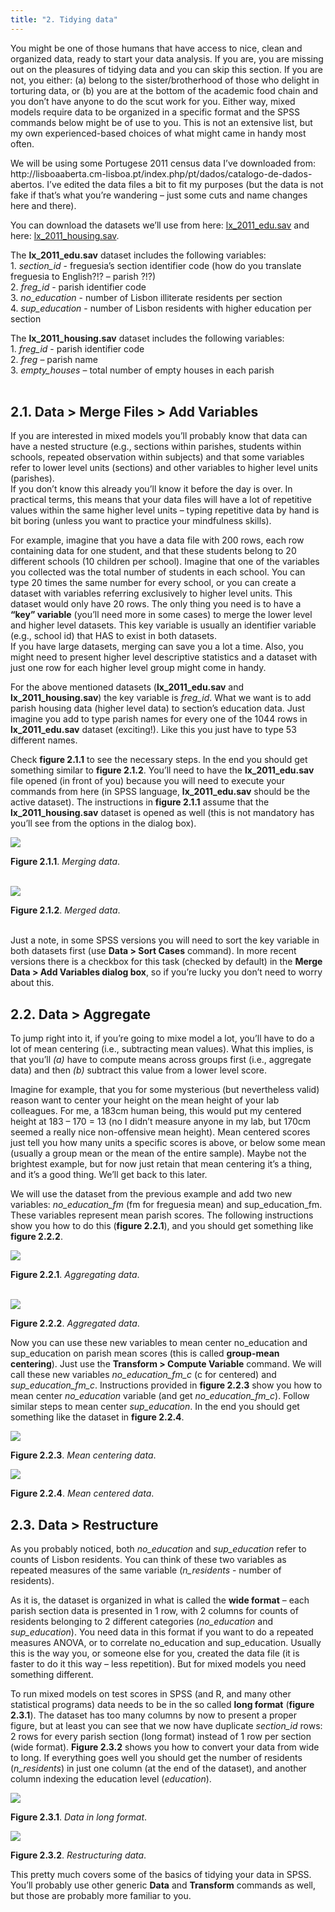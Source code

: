 ```yaml
---
title: "2. Tidying data"
---
```


You might be one of those humans that have access to nice, clean and organized data, ready to start your data analysis. If you are, you are missing out on the pleasures of tidying data and you can skip this section. If you are not, you either: (a) belong to the sister/brotherhood of those who delight in torturing data, or (b) you are at the bottom of the academic food chain and you don’t have anyone to do the scut work for you. Either way, mixed models require data to be organized in a specific format and the SPSS commands below might be of use to you. This is not an extensive list, but my own experienced-based choices of what might came in handy most often.  

We will be using some Portugese 2011 census data I’ve downloaded from: http://lisboaaberta.cm-lisboa.pt/index.php/pt/dados/catalogo-de-dados-abertos. I’ve edited the data files a bit to fit my purposes (but the data is not fake if that’s what you’re wandering – just some cuts and name changes here and there).  

You can download the datasets we’ll use from here: [lx_2011_edu.sav](data/ch2/lx_2011_edu.sav) and here: [lx_2011_housing.sav](data/ch2/lx_2011_housing.sav).  

The **lx_2011_edu.sav** dataset includes the following variables:  
1. *section_id* - freguesia’s section identifier code (how do you translate freguesia to English?!? – parish ?!?)  
2. *freg_id* - parish identifier code  
3. *no_education* - number of Lisbon illiterate residents per section  
4. *sup_education* - number of Lisbon residents with higher education per section


The **lx_2011_housing.sav** dataset includes the following variables:  
1. *freg_id* - parish identifier code  
2. *freg* – parish name  
3. *empty_houses* – total number of empty houses in each parish  
&nbsp;
&nbsp;  
  
## 2.1. Data > Merge Files > Add Variables
If you are interested in mixed models you’ll probably know that data can have a nested structure (e.g., sections within parishes, students within schools, repeated observation within subjects) and that some variables refer to lower level units (sections) and other variables to higher level units (parishes).  
If you don’t know this already you’ll know it before the day is over. In practical terms, this means that your data files will have a lot of repetitive values within the same higher level units – typing repetitive data by hand is bit boring (unless you want to practice your mindfulness skills). 

For example, imagine that you have a data file with 200 rows, each row containing data for one student, and that these students belong to 20 different schools (10 children per school). Imagine that one of the variables you collected was the total number of students in each school. You can type 20 times the same number for every school, or you can create a dataset with variables referring exclusively to higher level units. This dataset would only have 20 rows. The only thing you need is to have a **“key” variable** (you’ll need more in some cases) to merge the lower level and higher level datasets. This key variable is usually an identifier variable (e.g., school id) that HAS to exist in both datasets.  
If you have large datasets, merging can save you a lot a time. Also, you might need to present higher level descriptive statistics and a dataset with just one row for each higher level group might come in handy.  


For the above mentioned datasets (**lx_2011_edu.sav** and **lx_2011_housing.sav**) the key variable is *freg_id*. What we want is to add parish housing data (higher level data) to section’s education data. Just imagine you add to type parish names for every one of the 1044 rows in **lx_2011_edu.sav** dataset (exciting!). Like this you just have to type 53 different names.  

Check **figure 2.1.1** to see the necessary steps. In the end you should get something similar to **figure 2.1.2**. You’ll need to have the **lx_2011_edu.sav** file opened (in front of you) because you will need to execute your commands from here (in SPSS language, **lx_2011_edu.sav** should be the active dataset). The instructions in **figure 2.1.1** assume that the **lx_2011_housing.sav** dataset is opened as well (this is not mandatory has you’ll see from the options in the dialog box).

![](images/ch2/fig2_1_1_merge.gif)

**Figure 2.1.1**. *Merging data*.  
&nbsp;
&nbsp;

![](images/ch2/fig2_1_2_merged.png)

**Figure 2.1.2**. *Merged data*.  
&nbsp;

Just a note, in some SPSS versions you will need to sort the key variable in both datasets first (use **Data > Sort Cases** command). In more recent versions there is a checkbox for this task (checked by default) in the **Merge Data > Add Variables dialog box**, so if you’re lucky you don’t need to worry about this.
&nbsp;
&nbsp;

## 2.2. Data > Aggregate
To jump right into it, if you’re going to mixe model a lot, you’ll have to do a lot of mean centering (i.e., subtracting mean values). What this implies, is that you’ll *(a)* have to compute means across groups first (i.e., aggregate data) and then *(b)* subtract this value from a lower level score.  

Imagine for example, that you for some mysterious (but nevertheless valid) reason want to center your height on the mean height of your lab colleagues. For me, a 183cm human being, this would put my centered height at 183 – 170 = 13 (no I didn’t measure anyone in my lab, but 170cm seemed a really nice non-offensive mean height). Mean centered scores just tell you how many units a specific scores is above, or below some mean (usually a group mean or the mean of the entire sample). Maybe not the brightest example, but for now just retain that mean centering it’s a thing, and it’s a good thing. We’ll get back to this later.  

We will use the dataset from the previous example and add two new variables: *no_education_fm* (fm for freguesia mean) and sup_education_fm. These variables represent mean parish scores. The following instructions show you how to do this (**figure 2.2.1**), and you should get something like **figure 2.2.2**.

![](images/ch2/fig2_2_1_agg.gif)

**Figure 2.2.1**. *Aggregating data*.  
&nbsp;
&nbsp;

![](images/ch2/fig2_2_2_agg.png)

**Figure 2.2.2**. *Aggregated data*.
&nbsp;
&nbsp;

Now you can use these new variables to mean center no_education and sup_education on parish mean scores (this is called **group-mean centering**). Just use the **Transform > Compute Variable** command. We will call these new variables *no_education_fm_c* (c for centered) and *sup_education_fm_c*. Instructions provided in **figure 2.2.3** show you how to mean center *no_education* variable (and get *no_education_fm_c*). Follow similar steps to mean center *sup_education*. In the end you should get something like the dataset in **figure 2.2.4**.

![](images/ch2/fig2_2_3_mc.gif)

**Figure 2.2.3**. *Mean centering data*.
&nbsp;
&nbsp;

![](images/ch2/fig2_2_4_mc.png)

**Figure 2.2.4**. *Mean centered data*.
&nbsp;
&nbsp;

## 2.3. Data > Restructure
As you probably noticed, both *no_education* and *sup_education* refer to counts of Lisbon residents. You can think of these two variables as repeated measures of the same variable (*n_residents* - number of residents).  

As it is, the dataset is organized in what is called the **wide format** – each parish section data is presented in 1 row, with 2 columns for counts of residents belonging to 2 different categories (*no_education* and *sup_education*). You need data in this format if you want to do a repeated measures ANOVA, or to correlate no_education and sup_education. Usually this is the way you, or someone else for you, created the data file (it is faster to do it this way – less repetition). But for mixed models you need something different.  

To run mixed models on test scores in SPSS (and R, and many other statistical programs) data needs to be in the so called **long format** (**figure 2.3.1**). The dataset has too many columns by now to present a proper figure, but at least you can see that we now have duplicate *section_id* rows: 2 rows for every parish section (long format) instead of 1 row per section (wide format). **Figure 2.3.2** shows you how to convert your data from wide to long. If everything goes well you should get the number of residents (*n_residents*) in just one column (at the end of the dataset), and another column indexing the education level (*education*).

![](images/ch2/fig2_3_1_restructure.png)

**Figure 2.3.1**. *Data in long format*.
&nbsp;
&nbsp;

![](images/ch2/fig2_3_2_restructure.gif)

**Figure 2.3.2**. *Restructuring data*.
&nbsp;
&nbsp;

This pretty much covers some of the basics of tidying your data in SPSS. You’ll probably use other generic **Data** and **Transform** commands as well, but those are probably more familiar to you.
